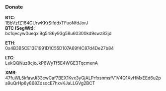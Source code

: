 <Head title="Donate" />

### Donate

**BTC**:<br />
1BbVzfZ164GUrwKKrSifddxTFuoNfdJorJ <br />
**BTC (SegWit)**:<br />
bc1qecyw0ueqxl9g5r86y93g58u60300kd9swz83jd

**ETH**:<br />
0x4B3B5CE13E1991D1C55D107A69f4C87d4De27b84

**LTC**:<br />
LekQQNuz8cjxJkP6WyTf5E4WGE3TqcmenA <br />

**XMR**:<br />
47fuWL5kfawJi33cwCaf7BEX1Kvx3yGjALPrfxsnmsfV1V4Q1XvHMxEEd6u2pa9uQrHp8y868ZdsocE7hxvKJaLLGVg2BCT
